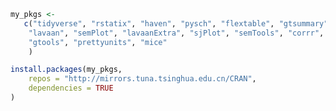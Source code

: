 


```r
my_pkgs <- 
   c("tidyverse", "rstatix", "haven", "pysch", "flextable", "gtsummary",
    "lavaan", "semPlot", "lavaanExtra", "sjPlot", "semTools", "corrr", 
    "gtools", "prettyunits", "mice"
    )

install.packages(my_pkgs, 
    repos = "http://mirrors.tuna.tsinghua.edu.cn/CRAN", 
    dependencies = TRUE
)
```



